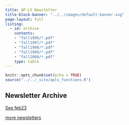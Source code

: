 ```yaml
---
title: AP-LS Newsletter
title-block-banner: "../../images/default-banner.svg"
page-layout: full
listing: 
  - id: archive
    contents: 
    - "fall1996/*.pdf"
    - "fall1997/*.pdf"
    - "fall1998/*.pdf"
    - "fall1999/*.pdf"
    - "fall2000/*.pdf"
    type: table
---
```

```r
knitr::opts_chunk$set(echo = TRUE)
source("../../_site/apls_functions.R")
```


## Newsletter Archive
```{=html}
<div class="gallery">
  <div class="gallery__icon-column">
      <i class="fa-solid fa-newspaper fa-3x" title="Newsletter" aria-hidden="true"></i>
  </div>
  <div class="gallery__list-column">
```

::: {#archive}
:::


```{=html}
  <span class="gallery__link">
    <a href="newsletter/2022/dec2022">See feb23 <i class="bi-arrow-right-short"> </i></a>
  </span>
  </div>
</div>
```

::: {.all-link}
[more newsletters](resources/newsletter/index.html)
:::